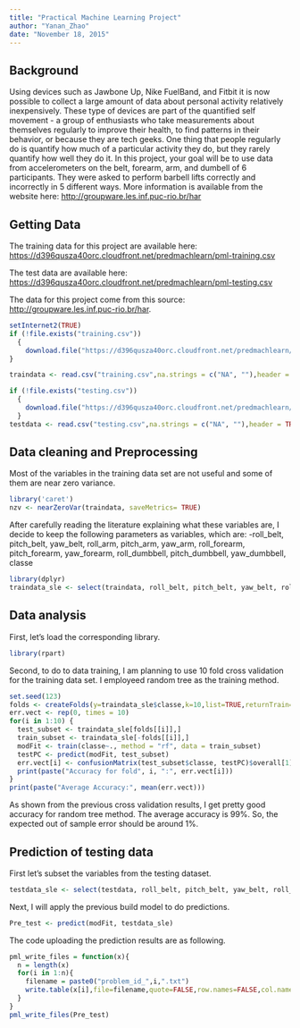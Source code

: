 ```yaml
---
title: "Practical Machine Learning Project"
author: "Yanan_Zhao"
date: "November 18, 2015"
---
```


## Background
Using devices such as Jawbone Up, Nike FuelBand, and Fitbit it is now possible to collect a large amount of data about personal activity relatively inexpensively. These type of devices are part of the quantified self movement - a group of enthusiasts who take measurements about themselves regularly to improve their health, to find patterns in their behavior, or because they are tech geeks. One thing that people regularly do is quantify how much of a particular activity they do, but they rarely quantify how well they do it. In this project, your goal will be to use data from accelerometers on the belt, forearm, arm, and dumbell of 6 participants. They were asked to perform barbell lifts correctly and incorrectly in 5 different ways. More information is available from the website here: <http://groupware.les.inf.puc-rio.br/har>

## Getting Data

The training data for this project are available here:
<https://d396qusza40orc.cloudfront.net/predmachlearn/pml-training.csv>

The test data are available here:
<https://d396qusza40orc.cloudfront.net/predmachlearn/pml-testing.csv>

The data for this project come from this source: <http://groupware.les.inf.puc-rio.br/har>.

```r
setInternet2(TRUE)
if (!file.exists("training.csv")) 
  {
    download.file("https://d396qusza40orc.cloudfront.net/predmachlearn/pml-training.csv", destfile = 'training.csv')
}

traindata <- read.csv("training.csv",na.strings = c("NA", ""),header = TRUE)

if (!file.exists("testing.csv")) 
  {
    download.file("https://d396qusza40orc.cloudfront.net/predmachlearn/pml-testing.csv", destfile = 'testing.csv')
  }
testdata <- read.csv("testing.csv",na.strings = c("NA", ""),header = TRUE)
```

## Data cleaning and Preprocessing

Most of the variables in the training data set are not useful and some of them are near zero variance.

```r
library('caret')
nzv <- nearZeroVar(traindata, saveMetrics= TRUE)
```

After carefully reading the literature explaining what these variables are, I decide to keep the following parameters as variables, which are:
-roll_belt, pitch_belt, yaw_belt, roll_arm, pitch_arm, yaw_arm, roll_forearm, pitch_forearm, yaw_forearm, roll_dumbbell, pitch_dumbbell, yaw_dumbbell, classe

```r
library(dplyr)
traindata_sle <- select(traindata, roll_belt, pitch_belt, yaw_belt, roll_arm, pitch_arm, yaw_arm, roll_forearm, pitch_forearm, yaw_forearm, roll_dumbbell, pitch_dumbbell, yaw_dumbbell, classe)
```

## Data analysis

First, let's load the corresponding library.

```r
library(rpart)
```

Second, to do to data training, I am planning to use 10 fold cross validation for the training data set. I employeed random tree as the training method.

```r
set.seed(123)
folds <- createFolds(y=traindata_sle$classe,k=10,list=TRUE,returnTrain=FALSE)
err.vect <- rep(0, times = 10)
for(i in 1:10) {
  test_subset <- traindata_sle[folds[[i]],]
  train_subset <- traindata_sle[-folds[[i]],]
  modFit <- train(classe~., method = "rf", data = train_subset)
  testPC <- predict(modFit, test_subset)
  err.vect[i] <- confusionMatrix(test_subset$classe, testPC)$overall[1]
  print(paste("Accuracy for fold", i, ":", err.vect[i]))
}
print(paste("Average Accuracy:", mean(err.vect)))
```

As shown from the previous cross validation results, I get pretty good accuracy for random tree method. The average accuracy is 99%. So, the expected out of sample error should be around 1%.

## Prediction of testing data

First let's subset the variables from the testing dataset.
```r
testdata_sle <- select(testdata, roll_belt, pitch_belt, yaw_belt, roll_arm, pitch_arm, yaw_arm, roll_forearm, pitch_forearm, yaw_forearm, roll_dumbbell, pitch_dumbbell, yaw_dumbbell)
```

Next, I will apply the previous build model to do predictions.

```r
Pre_test <- predict(modFit, testdata_sle)
```

The code uploading the prediction results are as following.

```r
pml_write_files = function(x){
  n = length(x)
  for(i in 1:n){
    filename = paste0("problem_id_",i,".txt")
    write.table(x[i],file=filename,quote=FALSE,row.names=FALSE,col.names=FALSE)
  }
}
pml_write_files(Pre_test)
```